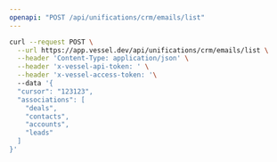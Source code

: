 ```yaml
---
openapi: "POST /api/unifications/crm/emails/list"
---
```


<RequestExample>

```bash Request
curl --request POST \
  --url https://app.vessel.dev/api/unifications/crm/emails/list \
  --header 'Content-Type: application/json' \
  --header 'x-vessel-api-token: ' \
  --header 'x-vessel-access-token: '\ 
  --data '{
  "cursor": "123123",
  "associations": [
    "deals",
    "contacts",
    "accounts",
    "leads"
  ]
}'
```

</RequestExample>


      
